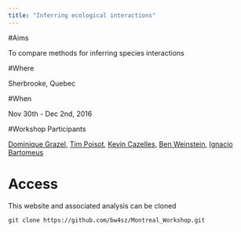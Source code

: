 ```yaml
---
title: "Inferring ecological interactions"
---
```


#Aims

To compare methods for inferring species interactions

#Where

Sherbrooke, Quebec

#When

Nov 30th - Dec 2nd, 2016

#Workshop Participants

[Dominique Grazel](), [Tim Poisot](), [Kevin Cazelles,]() [Ben Weinstein](), [Ignacio Bartomeus]()

# Access

This website and associated analysis can be cloned

```{}
git clone https://github.com/bw4sz/Montreal_Workshop.git
```

